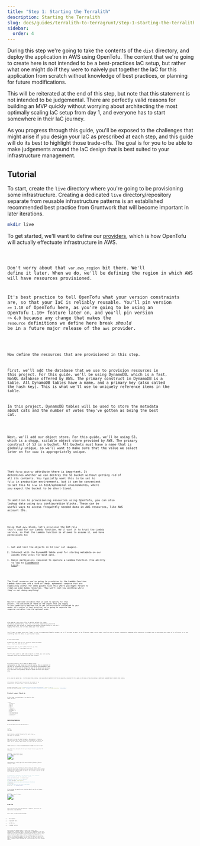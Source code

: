 ```yaml
---
title: "Step 1: Starting the Terralith"
description: Starting the Terralith
slug: docs/guides/terralith-to-terragrunt/step-1-starting-the-terralith
sidebar:
  order: 4
---
```



During this step we're going to take the contents of the `dist` directory, and deploy the application in AWS using OpenTofu. The content that we're going to create here is not intended to be a best-practices IaC setup, but rather what one might do if they were to naively put together the IaC for this application from scratch without knowledge of best practices, or planning for future modifications.

This will be reiterated at the end of this step, but note that this statement is not intended to be judgemental. There are perfectly valid reasons for building an MVP quickly without worrying about architecting the most optimally scaling IaC setup from day 1, and everyone has to start somewhere in their IaC journey.

As you progress through this guide, you'll be exposed to the challenges that might arise if you design your IaC as prescribed at each step, and this guide will do its best to highlight those trade-offs. The goal is for you to be able to make judgements around the IaC design that is best suited to your infrastructure management.

## Tutorial

To start, create the `live` directory where you're going to be provisioning some infrastructure. Creating a dedicated `live` directory/repository separate from reusable infrastructure patterns is an established recommended best practice from Gruntwork that will become important in later iterations.

```bash
mkdir live
```

To get started, we'll want to define our [providers](https://opentofu.org/docs/language/providers/), which is how OpenTofu will actually effectuate infrastructure in AWS.


<Code title="live/providers.tf" lang="hcl" code={providersTf} />

Don't worry about that `var.aws_region` bit there. We'll define it later. When we do, we'll be defining the region in which AWS will have resources provisioned.

It's best practice to tell OpenTofu what your version constraints are, so that your IaC is reliably reusable. You'll pin version `>= 1.10` of OpenTofu here, as you're going to be using an OpenTofu 1.10+ feature later on, and you'll pin version `~> 6.0` because any change that makes the `resource` definitions we define here break *should* be in a future major release of the `aws` provider.


<Code title="live/versions.tf" lang="hcl" code={versionsTf} />

Now define the resources that are provisioned in this step.

First, we'll add the database that we use to provision resources in this project. For this guide, we'll be using DynamoDB, which is a fast, NoSQL database offered by AWS. The primary construct in DynamoDB is a table. All DynamoDB tables have a name, and a primary key (also called the hash key). This is what we'll use to uniquely reference items in the table.

In this project, DynamoDB tables will be used to store the metadata about cats and the number of votes they've gotten as being the best cat.


<Code title="live/ddb.tf" lang="hcl" code={ddbTf} />

Next, we'll add our object store. For this guide, we'll be using S3, which is a cheap, scalable object store provided by AWS. The primary construct of S3 is a bucket. All buckets must have a name that is globally unique, so we'll want to make sure that the value we select later on for `name` is appropriately unique.


<Code title="live/s3.tf" lang="hcl" code={s3Tf} />

That `force_destroy` attribute there is important. It determines whether we can destroy the S3 bucket without getting rid of all its contents. You typically want this to be set to `false` in production environments, but it can be convenient to set this to `true` in test/ephemeral environments, where you expect the bucket to be short-lived.

In addition to provisioning resources using OpenTofu, you can also lookup data using `data` configuration blocks. These can be useful ways to access frequently needed data in AWS resources, like AWS account IDs.


<Code title="live/data.tf" lang="hcl" code={dataTf} />

Using that `data` block, let's provision the IAM role that's used for our Lambda function. We'll want it to trust the Lambda service, so that the Lambda function is allowed to assume it, and have permissions to:

1. Get and list the objects in S3 (our cat images).
2. Interact with the DynamoDB table used for storing metadata on our assets (the votes for best cat).
3. Basic permissions required to operate a Lambda function (the ability to log to [CloudWatch Logs](https://docs.aws.amazon.com/AmazonCloudWatch/latest/logs/WhatIsCloudWatchLogs.html)).


<Code title="live/iam.tf" lang="hcl" code={iamTf} />

The final resource you're going to provision is the Lambda function. Lambda functions are a form of cheap, ephemeral compute that are especially useful for demo guides like this where you might forget to clean up some dummy resources. They won't cost you anything while they're not doing anything!


<Code title="live/lambda.tf" lang="hcl" code={lambdaTf} />

Now let's add some variables that we want to specify for this project. You can think of these as the *inputs* that you supply to your generically defined IaC to get infrastructure customized to your needs. As a matter of best practice, we're going to separate the required variables from the optional ones.


<Code title="live/vars-required.tf" lang="hcl" code={varsRequiredTf} />


<Code title="live/vars-optional.tf" lang="hcl" code={varsOptionalTf} />

Also add an `.auto.tfvars` file to define values for these variables automatically. This isn't strictly required as you'll be prompted for the values of required variables interactively if you don't supply them here, but it does make your life easier.

<Aside type="note">
You'll want to make sure that `name` is set to something globally unique, as it'll be used as part of an S3 bucket name, which might conflict with a bucket created by somebody else otherwise (a simple way to decrease your odds of a collision is to use something like the date in your bucket name).
</Aside>

```hcl
# live/.auto.tfvars

# Required: Name used for all resources (must be unique)
name = "best-cat-2025-09-24-2359"

# Required: Path to your Lambda function zip file
lambda_zip_file = "../dist/best-cat.zip"
```

You'll also want to add some *outputs* so that you can easily interact with the infrastructure you create.


<Code title="live/outputs.tf" lang="hcl" code={outputsTf} />

As a best practice, you'll want to add a `backend` configuration so that state isn't stored locally. This is important if you want to collaborate with others in infrastructure management. Note that you'll likely want to change the name of the bucket you use here, as it also has to be globally unique to avoid conflicts with anyone else.


<Code title="live/backend.tf" lang="hcl" code={backendTf} />

<Aside type="note">
We're using the special new ✨ lockfile-based state locking ✨ made available in OpenTofu 1.10! This is especially convenient for this guide, as it saves us from provisioning an additional DynamoDB table to handle state locking.
</Aside>

Unfortunately, OpenTofu will not provision this bucket for us automatically, so we will have to provision that manually.

```bash
aws s3api create-bucket --bucket 'terragrunt-to-terralith-tfstate-2025-09-24-2359' --region 'us-east-1'
aws s3api put-bucket-versioning --bucket 'terragrunt-to-terralith-tfstate-2025-09-24-2359' --versioning-configuration 'Status=Enabled'
```

## Project Layout Check-in

At this stage, you should have a `live` directory that looks like this:

<FileTree>
- live
  - backend.tf
  - data.tf
  - ddb.tf
  - iam.tf
  - lambda.tf
  - outputs.tf
  - providers.tf
  - s3.tf
  - vars-optional.tf
  - vars-required.tf
  - versions.tf
</FileTree>


## Applying Updates

We can now apply our live infrastructure!

```bash
cd live
tofu init
tofu apply
```

You'll receive a prompt to approve the apply (type `yes` then enter to continue).

Make sure to review the plan thoroughly, then approve it. Assuming everything went well, you'll see a bunch of outputs at the end of the apply. One of them will be an output that looks like the following:

```text
lambda_function_url = "https://somerandomcharacters.lambda-url.us-east-1.on.aws/"
```

Copy that link, and paste it into your browser to see a page like the following:

![app-without-images](../../../../assets/img/guides/terralith-to-terragrunt/app-without-images.png)

Congratulations! You've got live infrastructure you built yourself running in AWS!

We can see an error that the site doesn't have any images, and a prompt to upload some cat pictures to get started. To get those pictures uploaded, we'll want to grab the name of the S3 bucket, and use the AWS CLI to upload the assets.

```bash
# (Assuming you're using bash or zsh and you're in the `live` directory).

# Grab the bucket name into the `bucket_name` variable.
bucket_name="$(tofu output -raw s3_bucket_name)"

# Navigate to the root of the git repository.
cd "$(git rev-parse --show-toplevel)"

# Navigate to the directory where you stored your cat pictures.
cd dist/static

# Use the AWS CLI to sync the assets to the bucket.
aws s3 sync . "s3://${bucket_name}/"
```

If you reload the website, you should be able to see the cat images you uploaded.

![app-with-images](../../../../assets/img/guides/terralith-to-terragrunt/app-goal.png)

## Wrap Up

You've successfully built and deployed a complete, serverless web application using OpenTofu!

All of your infrastructure including:

- An S3 bucket
- A DynamoDB table
- An IAM role
- A Lambda function

Are defined and managed within a single root module. This configuration, could be called a "Terralith" or "Megamodule," but it's probably not obvious that there's anything wrong with this setup. This a common and perfectly acceptable starting point for many projects. It's simple and direct, but as you continue to adjust and refactor this project, its monolithic nature will present challenges in reusability and safe environment management as you scale. In the next step, you'll begin to address these challenges by refactoring your code into reusable modules.
